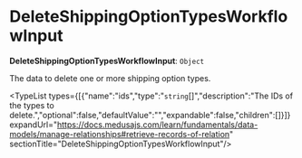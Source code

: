 
# DeleteShippingOptionTypesWorkflowInput

 **DeleteShippingOptionTypesWorkflowInput**: `Object`

The data to delete one or more shipping option types.

<TypeList types={[{"name":"ids","type":"`string`[]","description":"The IDs of the types to delete.","optional":false,"defaultValue":"","expandable":false,"children":[]}]} expandUrl="https://docs.medusajs.com/learn/fundamentals/data-models/manage-relationships#retrieve-records-of-relation" sectionTitle="DeleteShippingOptionTypesWorkflowInput"/>
